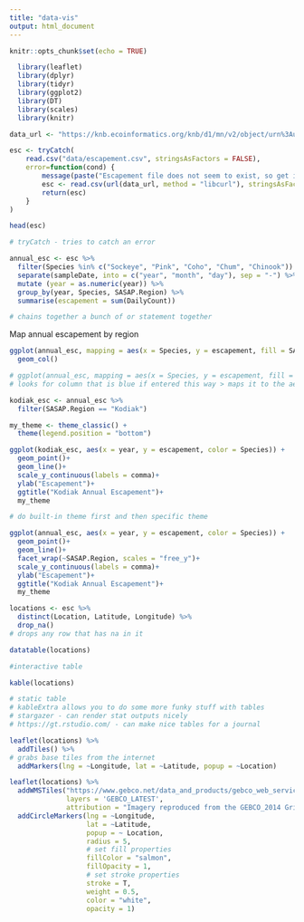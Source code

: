 ```yaml
---
title: "data-vis"
output: html_document
---
```


```r
knitr::opts_chunk$set(echo = TRUE)
```

```r
  library(leaflet)
  library(dplyr)
  library(tidyr)
  library(ggplot2)
  library(DT)
  library(scales)
  library(knitr)
```

```r
data_url <- "https://knb.ecoinformatics.org/knb/d1/mn/v2/object/urn%3Auuid%3Af119a05b-bbe7-4aea-93c6-85434dcb1c5e"

esc <- tryCatch(
    read.csv("data/escapement.csv", stringsAsFactors = FALSE),
    error=function(cond) {
        message(paste("Escapement file does not seem to exist, so get it from the KNB."))
        esc <- read.csv(url(data_url, method = "libcurl"), stringsAsFactors = FALSE)
        return(esc)
    }
)

head(esc)

# tryCatch - tries to catch an error
```

```r
annual_esc <- esc %>% 
  filter(Species %in% c("Sockeye", "Pink", "Coho", "Chum", "Chinook")) %>% 
  separate(sampleDate, into = c("year", "month", "day"), sep = "-") %>% 
  mutate (year = as.numeric(year)) %>% 
  group_by(year, Species, SASAP.Region) %>% 
  summarise(escapement = sum(DailyCount))

# chains together a bunch of or statement together
```

Map annual escapement by region

```r
ggplot(annual_esc, mapping = aes(x = Species, y = escapement, fill = SASAP.Region)) +
  geom_col()

# ggplot(annual_esc, mapping = aes(x = Species, y = escapement, fill = "blue"))
# looks for column that is blue if entered this way > maps it to the aes

```

```r
kodiak_esc <- annual_esc %>% 
  filter(SASAP.Region == "Kodiak")
```

```r

my_theme <- theme_classic() +
  theme(legend.position = "bottom")

ggplot(kodiak_esc, aes(x = year, y = escapement, color = Species)) +
  geom_point()+
  geom_line()+
  scale_y_continuous(labels = comma)+
  ylab("Escapement")+
  ggtitle("Kodiak Annual Escapement")+
  my_theme

# do built-in theme first and then specific theme
```

```r

ggplot(annual_esc, aes(x = year, y = escapement, color = Species)) +
  geom_point()+
  geom_line()+
  facet_wrap(~SASAP.Region, scales = "free_y")+
  scale_y_continuous(labels = comma)+
  ylab("Escapement")+
  ggtitle("Kodiak Annual Escapement")+
  my_theme
```

```r
locations <- esc %>% 
  distinct(Location, Latitude, Longitude) %>% 
  drop_na()
# drops any row that has na in it
```

```r
datatable(locations)

#interactive table
```

```r
kable(locations)

# static table
# kableExtra allows you to do some more funky stuff with tables
# stargazer - can render stat outputs nicely
# https://gt.rstudio.com/ - can make nice tables for a journal
```

```r
leaflet(locations) %>% 
  addTiles() %>% 
# grabs base tiles from the internet
  addMarkers(lng = ~Longitude, lat = ~Latitude, popup = ~Location)
```

```r
leaflet(locations) %>% 
  addWMSTiles("https://www.gebco.net/data_and_products/gebco_web_services/web_map_service/mapserv?",
              layers = 'GEBCO_LATEST',
              attribution = "Imagery reproduced from the GEBCO_2014 Grid, version 20150318, www.gebco.net") %>%
  addCircleMarkers(lng = ~Longitude,
                   lat = ~Latitude,
                   popup = ~ Location,
                   radius = 5,
                   # set fill properties
                   fillColor = "salmon",
                   fillOpacity = 1,
                   # set stroke properties
                   stroke = T,
                   weight = 0.5,
                   color = "white",
                   opacity = 1)
```


